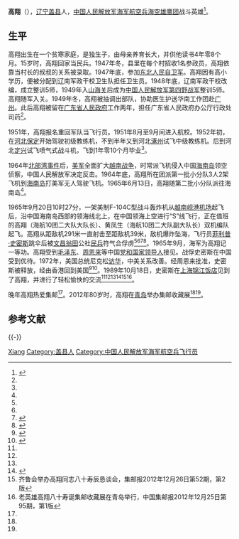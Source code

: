 {{Otheruses|高翔}}
'''高翔'''（{{bd|1932年|12月20日||}}），[[辽宁|辽宁]][[盖县|盖县]]人，[[中国人民解放军海军航空兵|中国人民解放军海军航空兵]][[海空雄鹰团|海空雄鹰团]]战斗英雄<ref name=zgw>{{Cite web |url = http://military.china.com.cn/2012-08/30/content_26382921.htm |title = 战斗英雄高翔：47年前椰林上空击落美军战机 |author =  |date = 2012-08-30 |publisher = 中国网 |language = zh-cn |accessdate = 2017-02-21 |quote =  |archive-date = 2018-11-25 |archive-url = https://web.archive.org/web/20181125052916/http://military.china.com.cn/2012-08/30/content_26382921.htm |dead-url = no }}</ref>。

== 生平 ==
高翔出生在一个贫寒家庭，是独生子，由母亲养育长大，并供他读书4年零8个月。15岁时，高翔回家当民兵。1947年冬，县里在每个村招收1名参政员，高翔依靠当村长的叔叔的关系被录取。1947年底，参加[[东北人民自卫军|东北人民自卫军]]。高翔因有高小学历，便被分配到辽南军政干校卫生队担任卫生员。1948年底，辽南军政干校改编，成立整训5师，1949年入[[山海关|山海关]]后成为[[中国人民解放军第四野战军|中国人民解放军第四野战军]]整训5师。高翔随军入关。1949年冬，高翔被抽调出部队，协助医生护送华南工作团赴[[广州|广州]]。此后高翔被留在[[广东省人民政府|广东省人民政府]]工作两年，担任广东省人民政府办公厅行政处司药<ref name=zgw/>。

1951年，高翔报名重回军队当飞行员。1951年8月至9月间进入航校。1952年初，在[[河北|河北]][[保定|保定]]开始驾驶初级教练机，不到半年又到河北[[涿州市|涿州]]试飞中级教练机。后到河北[[定兴县|定兴]]试飞喷气式战斗机，飞到1年零10个月毕业<ref name=zgw/>。

1964年[[北部湾事件|北部湾事件]]后，[[美军|美军]]全面扩大[[越南战争|越南战争]]，时常派飞机侵入中国[[海南岛|海南岛]]领空侦察，中国人民解放军决定反击。1964年底，高翔所在团派第一批小分队3人2架飞机到[[海南岛|海南岛]]打美军无人驾驶飞机。1965年6月13日，高翔随第二批小分队派往海南岛<ref name=zgw/>。

1965年9月20日10时27分，一架美制F-104C型战斗轰炸机从[[越南|越南]][[岘港国际机场|岘港机场]]起飞后，沿中国海南岛西部的领海线北上，在中国领海上空进行“S”线飞行，正在值班的高翔（海航10团二大队大队长）、黄凤生（海航10团二大队副大队长）双机编队起飞。高翔从距敌机291米一直射击至距敌机39米，敌机爆炸坠海，飞行员[[菲利普·E·史密斯|菲利普·史密斯]]跳伞后被[[文昌市|文昌]][[翁田镇|翁田]]公社[[中国民兵|民兵]]符气合俘虏<ref name=thepaper /><ref name=hinews /><ref name=jydwt>{{Cite episode |title= 《军营大舞台》 20181124|episodelink= |url= http://tv.cctv.com/2018/11/24/VIDEfUu1vpZwlXFQn8c2cIDu181124.shtml|accessdate= 2020-05-27|series= 军营大舞台|credits= |network= 央视网|station= [[CCTV-7|CCTV-7]]|city= |date= 2018-11-24|began= |ended= |season= |seriesno= |number= |minutes= 46:44|transcript= |transcripturl= |quote= |language=zh-cn}}</ref><ref name=lbnh>{{Cite episode|title= 《老兵你好》 20190920 海空雄鹰搏长空——英雄飞行员高翔|episodelink= |url= http://tv.cctv.com/2019/09/20/VIDEPuov0xajhi1FmGzIgUY6190920.shtml|accessdate= 2020-05-27|series= 老兵你好|credits= |network= 央视网|station= [[CCTV-7|CCTV-7]]|city= |date= 2019-09-20|began= |ended= |season= |seriesno= |number= |minutes= 53:10|transcript= |transcripturl= |quote= |language= zh-cn|archive-date= 2019-09-23|archive-url= https://web.archive.org/web/20190923074951/http://tv.cctv.com/2019/09/20/VIDEPuov0xajhi1FmGzIgUY6190920.shtml|dead-url= no}}</ref>。1965年9月，海军为高翔记一等功。高翔受到[[毛泽东|毛泽东]]、[[周恩来|周恩来]]等中国[[党和国家领导人|党和国家领导人]]接见。战俘史密斯在中国受到优待。1972年，美国总统尼克松[[1972年尼克松访华|访华]]，中美关系改善。经周恩来批准，史密斯被释放，经由香港回到美国<ref name=thepaper>{{Cite web |url = https://www.thepaper.cn/newsDetail_forward_2722816 |title = 我击落美军王牌飞行员的经过 |author =  |date = 2018-12-10 |publisher = 澎湃新闻 |language = zh-cn |accessdate = 2020-05-27 }}</ref><ref name=hinews>{{Cite web |url = http://hnrb.hinews.cn/html/2009-10/19/content_165865.htm |title = 一根竹竿活捉美军飞行员 |author = 文刚 |date = 2009-10-19 |publisher = 海南日报 |language = zh-cn |accessdate = 2020-05-27 }}</ref>。1989年10月18日，史密斯在[[上海|上海]][[锦江饭店|锦江饭店]]见到了高翔，并进行了轻松愉快的交流<ref name=zgw/><ref name=jydwt /><ref name=lbnh /><ref>{{Cite web  |url =http://www.81.cn/2016hjcllqzn/2016-04/21/content_7016968.htm  |title =战斗英雄高翔  |author =  |date =2016-04-21  |publisher =中国军网  |language =zh-cn  |accessdate =2017-02-21  |quote =  |archive-date =2017-02-22  |archive-url =https://web.archive.org/web/20170222110948/http://www.81.cn/2016hjcllqzn/2016-04/21/content_7016968.htm  |dead-url =no  }}</ref><ref name=qilu>齐鲁会举办高翔同志八十寿辰恳谈会，集邮报2012年12月26日第52期，第2版</ref><ref name=youq>老英雄高翔八十寿诞集邮收藏展在青岛举行，中国集邮报2012年12月25日第95期，第1版</ref>。

晚年高翔热爱集邮<ref name=lbnh />。2012年80岁时，高翔在[[青岛|青岛]]举办集邮收藏展<ref name=qilu/><ref name=youq/>。

== 参考文献 ==
{{Reflist|35em}}

{{-}}
{{中国人民解放军海军}}

{{Authority control}}
{{DEFAULTSORT:Gao高}}
[[Category:高姓|Xiang]]
[[Category:盖县人|Category:盖县人]]
[[Category:中国人民解放军海军航空兵飞行员|Category:中国人民解放军海军航空兵飞行员]]